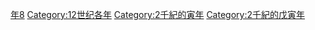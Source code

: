 {{Catnav|頁面分類|历史|歷史時代|年|12世纪各年}}
{{Commons category|1158}}

[[Category:1150年代|年8]]
[[Category:12世纪各年|Category:12世纪各年]]
[[Category:2千紀的寅年|Category:2千紀的寅年]]
[[Category:2千紀的戊寅年|Category:2千紀的戊寅年]]
